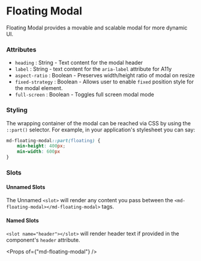 
# Floating Modal

Floating Modal provides a movable and scalable modal for more dynamic UI.

### Attributes
- `heading` : String - Text content for the modal header
- `label` : String - text content for the `aria-label` attribute for A11y
- `aspect-ratio` : Boolean - Preserves width/height ratio of modal on resize
- `fixed-strategy` : Boolean - Allows user to enable `fixed` position style for the modal element.
- `full-screen` : Boolean - Toggles full screen modal mode

### Styling
The wrapping container of the modal can be reached via CSS by using the `::part()` selector. For example, in your application's stylesheet you can say:
```CSS
md-floating-modal::part(floating) {
    min-height: 400px;
    min-width: 600px
} 
```

### Slots
#### Unnamed Slots
The Unnamed `<slot>` will render any content you pass between the `<md-floating-modal></md-floating-modal>` tags.
#### Named Slots
`<slot name="header"></slot>` will render header text if provided in the component's `header` attribute.

<Props of={"md-floating-modal"} />

